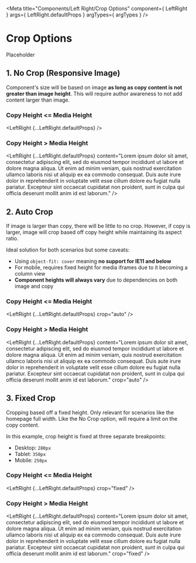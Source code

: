 
<Meta
    title="Components/Left Right/Crop Options"
    component={ LeftRight }
    args={ LeftRight.defaultProps }
    argTypes={ argTypes }
/>

# Crop Options

Placeholder

## 1. No Crop (Responsive Image)

Component's size will be based on image **as long as copy content is not greater than image height**. This will require author awareness to not add content larger than image.

### Copy Height <= Media Height

<LeftRight
    {...LeftRight.defaultProps} />

### Copy Height > Media Height

<LeftRight
    {...LeftRight.defaultProps}
    content="Lorem ipsum dolor sit amet, consectetur adipiscing elit, sed do eiusmod tempor incididunt ut labore et dolore magna aliqua. Ut enim ad minim veniam, quis nostrud exercitation ullamco laboris nisi ut aliquip ex ea commodo consequat. Duis aute irure dolor in reprehenderit in voluptate velit esse cillum dolore eu fugiat nulla pariatur. Excepteur sint occaecat cupidatat non proident, sunt in culpa qui officia deserunt mollit anim id est laborum."
    />

## 2. Auto Crop

If image is larger than copy, there will be little to no crop. However, if copy is larger, image will crop based off copy height while maintaining its aspect ratio.

Ideal solution for both scenarios but some caveats:

* Using `object-fit: cover` meaning **no support for IE11 and below**
* For mobile, requires fixed height for media iframes due to it becoming a column view
* **Component heights will always vary** due to dependencies on both image and copy

### Copy Height <= Media Height

<LeftRight
    {...LeftRight.defaultProps}
    crop="auto"
    />

### Copy Height > Media Height

<LeftRight
    {...LeftRight.defaultProps}
    content="Lorem ipsum dolor sit amet, consectetur adipiscing elit, sed do eiusmod tempor incididunt ut labore et dolore magna aliqua. Ut enim ad minim veniam, quis nostrud exercitation ullamco laboris nisi ut aliquip ex ea commodo consequat. Duis aute irure dolor in reprehenderit in voluptate velit esse cillum dolore eu fugiat nulla pariatur. Excepteur sint occaecat cupidatat non proident, sunt in culpa qui officia deserunt mollit anim id est laborum."
    crop="auto"
    />

## 3. Fixed Crop

Cropping based off a fixed height. Only relevant for scenarios like the homepage full width. Like the No Crop option, will require a limit on the copy content.

In this example, crop height is fixed at three separate breakpoints:

* Desktop: `280px`
* Tablet: `350px`
* Mobile: `250px`

### Copy Height <= Media Height

<LeftRight
    {...LeftRight.defaultProps}
    crop="fixed"
    />

### Copy Height > Media Height

<LeftRight
    {...LeftRight.defaultProps}
    content="Lorem ipsum dolor sit amet, consectetur adipiscing elit, sed do eiusmod tempor incididunt ut labore et dolore magna aliqua. Ut enim ad minim veniam, quis nostrud exercitation ullamco laboris nisi ut aliquip ex ea commodo consequat. Duis aute irure dolor in reprehenderit in voluptate velit esse cillum dolore eu fugiat nulla pariatur. Excepteur sint occaecat cupidatat non proident, sunt in culpa qui officia deserunt mollit anim id est laborum."
    crop="fixed"
    />